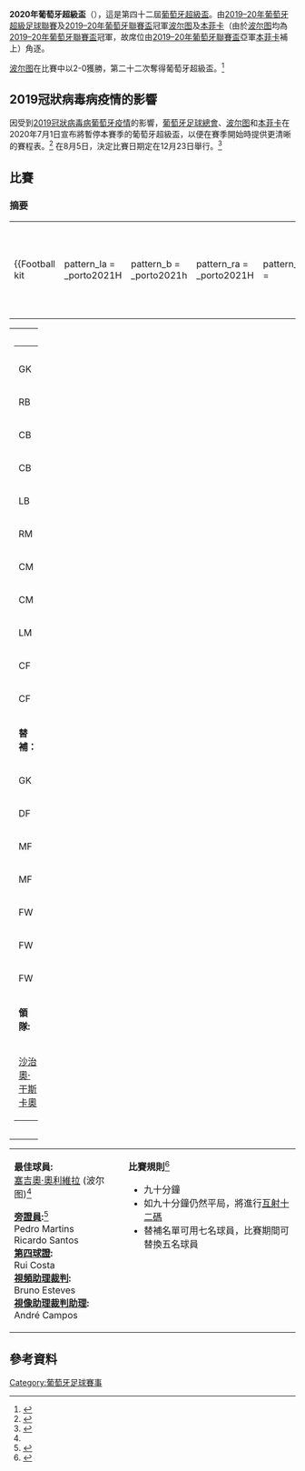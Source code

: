 {{NoteTA
|G1=葡超
|G2=足球
}}
{{Infobox football match
| title              = 2020年葡萄牙超級盃
| image              = 
| image_size         = 
| caption            = 
| event              = [[葡萄牙超級盃|葡萄牙超級盃]]
| team1              = '''[[波尔图足球俱乐部|波尔图]]'''
| team1score         = 2
| team2              = [[里斯本與本菲卡體育|本菲卡]]
| team2score         = 0
| details            =
| date               = 2020年12月23日
| stadium            = [[阿威羅市政體育場|阿威羅市政體育場]]
| city               = 
| man_of_the_match1a = [[塞吉奧·奧利維拉|塞吉奧·奧利維拉]]（波尔图）<ref name="motm">{{cite web |title=Sérgio Oliveira eleito "Homem do Jogo Sagres" |trans-title=Sérgio Oliveira elected ''Sagres Man of the Match'' |url=https://www.fpf.pt/News/Todas-as-not%C3%ADcias/Not%C3%ADcia/news/28255 |website=fpf.pt |publisher=[[Portuguese_Football_Federation|Federação Portuguesa de Futebol]] |date=23 December 2020 |language=pt |accessdate=23 December 2020 |archive-date=2021-01-21 |archive-url=https://web.archive.org/web/20210121013952/https://www.fpf.pt/News/Todas-as-not%C3%ADcias/Not%C3%ADcia/news/28255 |dead-url=no }}</ref>
| referee            = Hugo Miguel
| attendance         = 0
| weather            =
| previous           = [[2019年葡萄牙超級盃|2019]]
| next               = [[2021年葡萄牙超級盃|2021]]
}}

'''2020年葡萄牙超級盃'''（{{lang-en|'''2020 Supertaça Cândido de Oliveira'''}}），這是第四十二屆[[葡萄牙超級盃|葡萄牙超級盃]]。由[[2019–20年葡萄牙超級足球聯賽|2019–20年葡萄牙超級足球聯賽]]及[[2019–20年葡萄牙聯賽盃|2019–20年葡萄牙聯賽盃]]冠軍[[波尔图足球俱乐部|波尔图]]及[[里斯本與本菲卡體育|本菲卡]]（由於[[波尔图足球俱乐部|波尔图]]均為[[2019–20年葡萄牙聯賽盃|2019–20年葡萄牙聯賽盃]]冠軍，故席位由[[2019–20年葡萄牙聯賽盃|2019–20年葡萄牙聯賽盃]]亞軍[[里斯本與本菲卡體育|本菲卡]]補上）角逐。

[[波尔图足球俱乐部|波尔图]]在比賽中以2-0獲勝，第二十二次奪得葡萄牙超級盃。<ref>{{cite web|url=https://www.fpf.pt/News/Todas-as-not%C3%ADcias/Not%C3%ADcia/news/28254|title=FC Porto conquista Supertaça|trans-title=FC Porto wins Super Cup|website=fpf.pt|publisher=[[Portuguese_Football_Federation|Federação Portuguesa de Futebol]]|date=23 December 2020|language=pt|accessdate=23 December 2020|archive-date=2021-01-20|archive-url=https://web.archive.org/web/20210120234012/https://www.fpf.pt/News/Todas-as-not%C3%ADcias/Not%C3%ADcia/news/28254|dead-url=no}}</ref>

==2019冠狀病毒病疫情的影響==
因受到[[2019冠狀病毒病葡萄牙疫情|2019冠狀病毒病葡萄牙疫情]]的影響，[[葡萄牙足球總會|葡萄牙足球總會]]、[[波尔图足球俱乐部|波尔图]]和[[里斯本與本菲卡體育|本菲卡]]在2020年7月1日宣布將暫停本賽季的葡萄牙超級盃，以便在賽季開始時提供更清晰的賽程表。<ref>{{Cite web|last=SAPO|title=Supertaça Cândido de Oliveira suspensa. Há acordo entre Benfica, FC Porto e FPF|url=https://desporto.sapo.pt/futebol/artigos/nao-havera-supertaca|access-date=1 December 2020|website=SAPO Desporto|language=pt|archive-date=2021-01-21|archive-url=https://web.archive.org/web/20210121014221/https://desporto.sapo.pt/futebol/artigos/nao-havera-supertaca|dead-url=no}}</ref> 在8月5日，決定比賽日期定在12月23日舉行。<ref>{{Cite web|title=Supertaça a 23 de dezembro|url=https://www.fpf.pt/News/Todas-as-notícias/Notícia/news/27200|access-date=1 December 2020|website=FPF|language=pt-PT|archive-date=2020-10-31|archive-url=https://web.archive.org/web/20201031012610/https://www.fpf.pt/News/Todas-as-not%C3%ADcias/Not%C3%ADcia/news/27200|dead-url=no}}</ref>

==比賽==
===摘要===
{{football box
|date         = 2020年12月23日
|time         = 20:45 [[欧洲西部时间|WET]] ([[UTC±00:00|UTC±00:00]])
|team1        = [[波尔图足球俱乐部|波尔图]]
|score        = 2–0
|report       = https://int.soccerway.com/matches/2020/12/23/portugal/super-cup/futebol-clube-do-porto/benfica/3331550/
|team2        = [[里斯本與本菲卡體育|本菲卡]]
|goals1       = 
*[[塞吉奧·奧利維拉|塞吉奧·奧利維拉]] {{goal|25|pen.}}
*{{le|路易斯·迪亞斯|Luis Díaz (Colombian footballer)}} {{goal|90}}
|goals2       = 
|stadium      = [[阿威羅市政體育場|阿威羅市政體育場]]，[[阿威罗_(葡萄牙)|阿威罗]]
|attendance   = 0
|referee      = Hugo Miguel
}}
{| width=92%
|-
|{{Football kit
| pattern_la = _porto2021H
| pattern_b  = _porto2021h
| pattern_ra = _porto2021H
| pattern_sh = 
| pattern_so = _porto2021h
| leftarm    = FFFFFF
| body       = 0E00F7
| rightarm   = FFFFFF
| shorts     = 0E00F7
| socks      = FFFFFF
| title      = 波尔图
}}
|{{Football kit
| pattern_la = _benfica2021h
| pattern_b  = _benfica2021home
| pattern_ra = _benfica2021h
| pattern_sh = _adidasblack
| pattern_so = _3_stripes_black
| leftarm    = FF0000
| body       = FF0000
| rightarm   = FF0000
| shorts     = FFFFFF
| socks      = FF0000
| title      = 本菲卡
}}
|}

{| width="100%"
|valign="top" width="50%"|
{| style="font-size: 90%" cellspacing="0" cellpadding="0"
|colspan="4"|
|-
!width=25| !!width=25|
|-
| GK ||'''1'''||{{flagicon|ARG}} [[奧古斯丁·馬切辛|奧古斯丁·馬切辛]]
|-
| RB ||'''18'''||{{flagicon|POR}} {{le|威爾森·瑪納法|Wilson Manafá}}
|-
| CB ||'''19''' ||{{flagicon|DRC}} {{le|尚塞爾·姆本巴|Chancel Mbemba}} || {{yel|57}} || {{suboff|76}}
|-
| CB ||'''3'''||{{flagicon|POR}} [[佩佩|佩佩]] ([[隊長_(足球)|c]]) || {{yel|36}}
|-
| LB ||'''12''' ||{{flagicon|NGA}} {{le|扎伊杜·沙努西|Zaidu Sanusi}}
|-
| RM ||'''17''' ||{{flagicon|MEX}} [[捷西斯·哥朗拿|捷西斯·哥朗拿]] || || {{suboff|90+4}}
|-
| CM ||'''27'''||{{flagicon|POR}} [[塞吉奧·奧利維拉|塞吉奧·奧利維拉]] || {{yel|53}} || {{suboff|89}}
|-
| CM ||'''8'''||{{flagicon|COL}} {{le|馬特烏斯·烏里韋|Mateus Uribe}}
|-
| LM ||'''25'''||{{flagicon|BRA}} [[奧塔維奧·蒙泰羅|奧塔維奧·蒙泰羅]]
|-
| CF ||'''11'''||{{flagicon|MLI}} {{le|穆薩·馬雷加|Moussa Marega}} || || {{suboff|89}}
|-
| CF ||'''9'''||{{flagicon|IRN}} {{le|邁赫迪·塔雷米|Mehdi Taremi}} || || {{suboff|77}}
|-
|colspan=3|'''替補：'''
|-
| GK ||'''99'''||{{flagicon|POR}} [[迪奧戈·科斯塔|迪奧戈·科斯塔]]
|-
| DF ||'''4'''||{{flagicon|POR}} {{le|迪奧戈·雷特|Diogo Leite (footballer, born 1999)}} || || {{subon|76}}
|-
| MF ||'''16'''||{{flagicon|SRB}} [[馬爾科·格魯吉奇|馬爾科·格魯吉奇]] || || {{subon|89}}
|-
| MF ||'''21'''||{{flagicon|POR}} {{le|羅馬里奧·巴羅|Romário Baró}} || || {{subon|90+4}}
|-
| FW ||'''7'''||{{flagicon|COL}} {{le|路易斯·迪亞斯|Luis Díaz (Colombian footballer)}} || || {{subon|77}}
|-
| FW || '''23'''||{{flagicon|POR}} {{le|若昂·馬里奧|João Mário (footballer, born 2000)}}
|-
| FW ||'''29'''||{{flagicon|ESP}} {{le|托尼·馬丁內斯|Toni Martínez}} || || {{subon|89}}
|-
|colspan=3|'''領隊:'''
|-
|colspan=4|{{flagicon|POR}} [[沙治奧·干斯卡奧|沙治奧·干斯卡奧]]
|}
|valign="top"|
|valign="top" width="50%"|
{| style="font-size: 90%" cellspacing="0" cellpadding="0" align=center
|colspan="4"|
|-
!width=25| !!width=25|
|-
| GK ||'''99'''||{{flagicon|GRE}} [[奥迪塞斯·弗拉霍迪莫斯|奥迪塞斯·弗拉霍迪莫斯]] 
|-
| RB ||'''2'''||{{flagicon|BRA}} {{le|吉爾伯托·莫萊斯|Gilberto (footballer, born 1993)}} || || {{suboff|89}}
|-
| CB ||'''30''' ||{{flagicon|ARG}} [[尼古拉斯·奥塔门迪|尼古拉斯·奥塔门迪]] ([[隊長_(足球)|c]])
|-
| CB ||'''5''' ||{{flagicon|BEL}} [[扬·费尔通亨|扬·费尔通亨]]
|-
| LB ||'''3'''||{{flagicon|ESP}} [[格里馬爾多|格里馬爾多]] || || {{suboff|89}}
|-
| RM ||'''27'''||{{flagicon|POR}} [[拉法·席爾瓦|拉法·席爾瓦]] || || {{suboff|64}}
|-
| CM ||'''28'''||{{flagicon|GER}} [[尤利安·魏格尔|尤利安·魏格尔]] || {{yel|30}} || {{suboff|89}}
|-
| CM ||'''49'''||{{flagicon|MAR}} [[艾迪爾·塔拉布特|艾迪爾·塔拉布特]]
|-
| LM ||'''7'''||{{flagicon|BRA}} [[艾佛頓·索亞雷斯|艾佛頓·索亞雷斯]]
|-
| CF ||'''10'''||{{flagicon|GER}} [[盧卡·瓦爾德施密特|盧卡·瓦爾德施密特]]
|-
| CF ||'''9'''||{{flagicon|URU}} {{le|達爾文·努涅斯|Darwin Núñez}}
|-
|colspan=3|'''替補:'''
|-
| GK ||'''77'''||{{flagicon|BRA}} {{le|赫爾頓·萊特|Helton Leite}}
|-
| DF ||'''33'''||{{flagicon|BRA}} {{le|賈德爾·尼瓦爾多|Jardel (footballer, born 1986)}}
|-
| DF ||'''71'''||{{flagicon|POR}} [[努諾·塔瓦雷斯|努諾·塔瓦雷斯]] || || {{subon|89}}
|-
| MF ||'''17'''||{{flagicon|POR}} {{le|迪奧高·幹卡維斯|Diogo Gonçalves}} || || {{subon|89}}
|-
| MF ||'''22''' ||{{flagicon|GRE}} [[Andreas_Samaris|Andreas Samaris]]
|-
| MF ||'''38''' ||{{flagicon|BRA}} [[Pedrinho_(footballer,_born_April_1998)|Pedrinho]] || || {{subon|89}}
|-
| FW ||'''14''' ||{{flagicon|SUI}} [[Haris_Seferović|Haris Seferović]] || {{yel|90+3}} || {{subon|64}}
|-
|colspan=3|'''領隊:'''
|-
|colspan=4|{{flagicon|POR}} [[佐治·謝蘇斯|佐治·謝蘇斯]]
|}
|}

{| width=100% style="font-size:90%"
|
'''最佳球員:'''
<br />{{flagicon|POR}} [[塞吉奧·奧利維拉|塞吉奧·奧利維拉]] (波尔图)<ref name="motm"/>

'''[[旁證員|旁證員]]:'''<ref>{{cite web|url=https://www.fpf.pt/Portals/0/Media%20FC%20Porto-SL%20Benfica.pdf|title=Relatorio de Analise de Jogo|trans-title=Game Analysis Report|website=fpf.pt|publisher=[[Portuguese_Football_Federation|Federação Portuguesa de Futebol]]|date=23 December 2020|language=pt|accessdate=23 December 2020|archive-date=2021-01-21|archive-url=https://web.archive.org/web/20210121014708/https://www.fpf.pt/Portals/0/Media%20FC%20Porto-SL%20Benfica.pdf|dead-url=no}}</ref>
<br />Pedro Martins
<br />Ricardo Santos
<br />'''[[旁證員#第四球證|第四球證]]:'''
<br />Rui Costa
<br />'''[[視頻助理裁判|視頻助理裁判]]:'''
<br />Bruno Esteves
<br>'''[[視頻助理裁判#视频助理裁判助理|視像助理裁判助理]]:'''
<br />André Campos
|style="width:60%; vertical-align:top;"|
'''比賽規則'''<ref>{{Cite web|last=SAPO|title=Final da Taça com cinco substituições e Supertaça sem prolongamento|url=https://desporto.sapo.pt/futebol/taca-de-portugal/artigos/final-da-taca-com-cinco-substituicoes-e-supertaca-sem-prolongamento|date=28 May 2020|access-date=1 December 2020|website=SAPO Desporto|language=pt|archive-date=2021-01-21|archive-url=https://web.archive.org/web/20210121015806/https://desporto.sapo.pt/futebol/taca-de-portugal/artigos/final-da-taca-com-cinco-substituicoes-e-supertaca-sem-prolongamento|dead-url=no}}</ref>
*九十分鐘
*如九十分鐘仍然平局，將進行[[互射十二碼|互射十二碼]]
*替補名單可用七名球員，比賽期間可替換五名球員
|}

== 參考資料 ==
{{reflist}}

{{2020-21年歐洲足球(UEFA)}}

[[Category:葡萄牙足球賽事|Category:葡萄牙足球賽事]]
